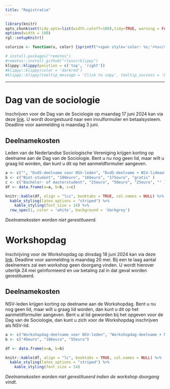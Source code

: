 ```yaml
---
title: "Registratie"
---  
```


 <script src="https://kit.fontawesome.com/a076d05399.js" crossorigin="anonymous"></script>
 
<!---
https://stackoverflow.com/questions/30110377/saving-leaflet-output-as-html
--->
  
```r
library(knitr)
opts_chunk$set(tidy.opts=list(width.cutoff=100),tidy=TRUE, warning = FALSE, message = FALSE,comment = "#>", cache=TRUE, class.source=c("test"), class.output=c("test2"), cache.lazy = FALSE)
options(width = 100) 
rgl::setupKnitr()

colorize <- function(x, color) {sprintf("<span style='color: %s;'>%s</span>", color, x) }

```

```r
# install.packages("remotes")
#remotes::install_github("rlesur/klippy")
klippy::klippy(position = c('top', 'right'))
#klippy::klippy(color = 'darkred')
#klippy::klippy(tooltip_message = 'Click to copy', tooltip_success = 'Done')
```

--- 

# Dag van de sociologie 

Inschrijven voor de Dag van de Sociologie op maandag 17 juni 2024 kan via deze [link](https://app.clubcollect.com/forms/nl/nsv/dag-van-de-sociologie-2024). U wordt doorgestuurd naar een invulformulier en betaalsysteem. Deadline voor aanmelding is maandag 3 juni.

## Deelnamekosten 

Leden van de Nederlandse Sociologische Vereniging krijgen korting op deelname aan de Dag van de Sociologie. Bent u nu nog geen lid, maar wilt u graag lid worden, dan kunt u dit op het aanmeldformulier aangeven.


```r
a <- c("", "DvdS-deelname voor NSV-leden", "DvdS-deelname + NSV-lidmaatschap (t/m 31-12-2024)", "DvdS-deelname zonder NSV-lidmaatschap", "DvdS-deelname voor NSV-ereleden" )
b <- c("Niet-student", "100euro", "166euro", "175euro", "gratis" )
c <- c("Bachelor- of masterstudent", "25euro", "50euro", "25euro", "" )
df <- data.frame(a=a, b=b, c=c)

knitr::kable(df, align = "lcc", booktabs = TRUE, col.names = NULL) %>%
  kable_styling(latex_options = "striped") %>% 
    kable_styling(font_size = 14) %>% 
  row_spec(1, color = 'white', background = 'darkgrey') 


```

*Deelnamekosten worden niet gerestitueerd.*


# Workshopdag 

Inschrijving voor de Workshopdag op dinsdag 18 juni 2024 kan via deze [link](https://app.clubcollect.com/forms/nl/nsv/inschrijfformulier-workshopdag-2024). Deadline voor aanmelding is maandag 20 mei. Bij een te laag aantal deelnemers zal een workshop geen doorgang vinden. U wordt hierover uiterlijk 24 mei geïnformeerd en uw betaling zal in dat geval worden gerestitueerd.

## Deelnamekosten 

NSV-leden krijgen korting op deelname aan de Workshopdag. Bent u nu nog geen lid, maar wilt u graag lid worden, dan kunt u dit op het aanmeldformulier aangeven. Bent u al lid geworden bij het opgeven voor de Dag van de Sociologie, dan kunt u zich voor de Workshopdag inschrijven als NSV-lid.

```r
a <- c("Workshopdag-deelname voor NSV-leden", "Workshopdag-deelname + NSV-lidmaatschap (t/m 31-12-2024)", "Workshopdag-deelname zonder NSV-lidmaatschap")
b <- c("40euro", "106euro", "55euro")

df <- data.frame(a=a, b=b)

knitr::kable(df, align = "lc", booktabs = TRUE, col.names = NULL) %>%
  kable_styling(latex_options = "striped") %>% 
    kable_styling(font_size = 14) 

```

*Deelnamekosten worden niet gerestitueerd indien de workshop doorgang vindt.*


